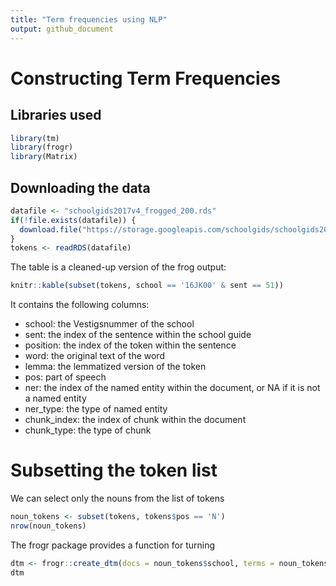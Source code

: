 ```yaml
---
title: "Term frequencies using NLP"
output: github_document
---
```


# Constructing Term Frequencies

## Libraries used

```r
library(tm)
library(frogr)
library(Matrix)
```

## Downloading the data

```r
datafile <- "schoolgids2017v4_frogged_200.rds"
if(!file.exists(datafile)) {
  download.file("https://storage.googleapis.com/schoolgids/schoolgids2017v4/schoolgids2017v4_frogged_200.rds", datafile)
}
tokens <- readRDS(datafile)
```

The table is a cleaned-up version of the frog output:

```r
knitr::kable(subset(tokens, school == '16JK00' & sent == 51))
```
It contains the following columns:

  * school: the Vestigsnummer of the school 
  * sent: the index of the sentence within the school guide
  * position: the index of the token within the sentence
  * word: the original text of the word
  * lemma: the lemmatized version of the token
  * pos: part of speech
  * ner: the index of the named entity within the document, or NA if it is not a named entity
  * ner_type: the type of named entity
  * chunk_index: the index of chunk within the document
  * chunk_type: the type of chunk

# Subsetting the token list

We can select only the nouns from the list of tokens

```r
noun_tokens <- subset(tokens, tokens$pos == 'N')
nrow(noun_tokens)
```

The frogr package provides a function for turning 

```r
dtm <- frogr::create_dtm(docs = noun_tokens$school, terms = noun_tokens$lemma)
dtm
```

